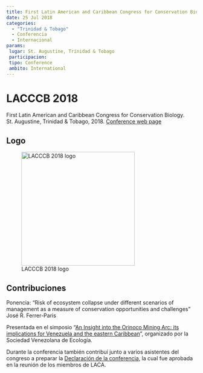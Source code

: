 ```yaml
---
title: First Latin American and Caribbean Congress for Conservation Biology
date: 25 Jul 2018
categories:
  - "Trinidad & Tobago"
  - Conferencia
  - Internacional
params:
 lugar: St. Augustine, Trinidad & Tobago
 participacion:
 tipo: Conference
 ambito: International
---
```


# LACCCB 2018

First Latin American and Caribbean Congress for Conservation Biology. St. Augustine, Trinidad & Tobago, 2018. [Conference web page](https://lacccb2018.org/)

## Logo

![LACCCB 2018 logo](https://images.squarespace-cdn.com/content/v1/59ece4196f4ca3771ef086ff/1512337248275-QD9IXSRO9IF3MXDRO5VI/LACCCB2018%404xminim.png?format=1500w){width=300}

## Contribuciones

Ponencia: "Risk of ecosystem collapse under different scenarios of management as a measure of conservation opportunities and challenges" José R. Ferrer-Paris

Presentada en el simposio “[An Insight into the Orinoco Mining Arc: its implications for Venezuela and the eastern Caribbean](https://lacccb2018.org/orinoco-mining-arc)”, organizado por la Sociedad Venezolana de Ecología.

Durante la conferencia también contribuí junto a varios asistentes del congreso a preparar la [Declaración de la conferencia](https://lacccb2018.org/orinoco-mining-arc-conference-statement), la cual fue aprobada en la reunión de los miembros de LACA.
